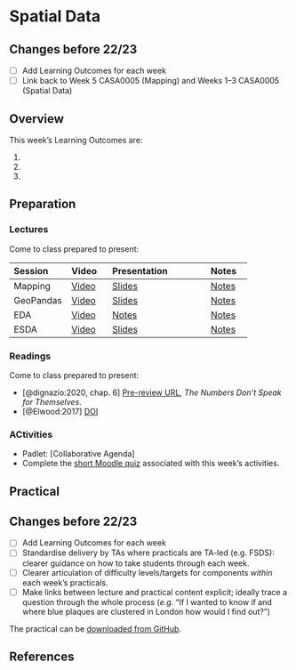 # Spatial Data

:::{.callout-warning}
## Changes before 22/23

- [ ] Add Learning Outcomes for each week
- [ ] Link back to Week 5 CASA0005 (Mapping) and Weeks 1–3 CASA0005 (Spatial Data)
:::

## Overview

::: {.callout-important}
This week's Learning Outcomes are:

1. 
2. 
3. 
::: 


## Preparation 

### Lectures

Come to class prepared to present:

| Session | Video | Presentation | Notes |
| :------ | :---- | :----------- | :---- |
| Mapping | [Video](https://web.microsoftstream.com/video/74559a29-4214-4f79-8d41-06293ba1bade) | [Slides](../lectures/6.1-Mapping.qmd) | [Notes]() |
| GeoPandas | [Video](https://web.microsoftstream.com/video/b79dab45-1390-40e9-b97b-ffd3c63e55d6) | [Slides](../lectures/6.2-Geopandas.qmd) | [Notes]() |
| EDA | [Video](https://web.microsoftstream.com/video/bf4b47c4-2bbc-4989-a11c-cc3be529cef1) |[Notes](../lectures/6.3-EDA.qmd) | [Notes]() |
| ESDA | [Video](https://web.microsoftstream.com/video/5c0a28b2-eb42-4ace-baed-a0fa9131aa4a) | [Slides](../lectures/6.4-ESDA.qmd) | [Notes]() |

### Readings

Come to class prepared to present:

- [@dignazio:2020, chap. 6] [Pre-review URL](https://bookbook.pubpub.org/pub/6ui5n4vo), *The Numbers Don't Speak for Themselves*. 
- [@Elwood:2017] [DOI](https://doi.org/10.1080/13658816.2017.1334892)

### ACtivities

- Padlet: [Collaborative Agenda]
- Complete the [short Moodle quiz](https://moodle.ucl.ac.uk/mod/quiz/view.php?id=2532856) associated with this week's activities.

## Practical

:::{.callout-warning}
## Changes before 22/23
- [ ] Add Learning Outcomes for each week
- [ ] Standardise delivery by TAs where practicals are TA-led (e.g. FSDS): clearer guidance on how to take students through each week.
- [ ] Clearer articulation of difficulty levels/targets for components *within* each week’s practicals.
- [ ] Make links between lecture and practical content explicit; ideally trace a question through the whole process (*e.g.* “If I wanted to know if and where blue plaques are clustered in London how would I find out?”)
:::

The practical can be [downloaded from GitHub](https://github.com/jreades/fsds/blob/master/practicals/Practical-06-Spatial_Data.ipynb).

## References 
